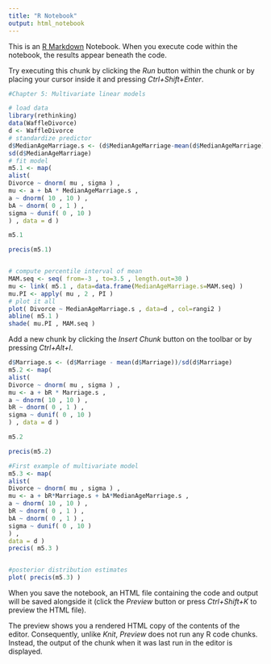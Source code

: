 ```yaml
---
title: "R Notebook"
output: html_notebook
---
```


This is an [R Markdown](http://rmarkdown.rstudio.com) Notebook. When you execute code within the notebook, the results appear beneath the code. 

Try executing this chunk by clicking the *Run* button within the chunk or by placing your cursor inside it and pressing *Ctrl+Shift+Enter*. 

```r
#Chapter 5: Multivariate linear models

# load data
library(rethinking)
data(WaffleDivorce)
d <- WaffleDivorce
# standardize predictor
d$MedianAgeMarriage.s <- (d$MedianAgeMarriage-mean(d$MedianAgeMarriage))/
sd(d$MedianAgeMarriage)
# fit model
m5.1 <- map(
alist(
Divorce ~ dnorm( mu , sigma ) ,
mu <- a + bA * MedianAgeMarriage.s ,
a ~ dnorm( 10 , 10 ) ,
bA ~ dnorm( 0 , 1 ) ,
sigma ~ dunif( 0 , 10 )
) , data = d )

m5.1

precis(m5.1)


# compute percentile interval of mean
MAM.seq <- seq( from=-3 , to=3.5 , length.out=30 )
mu <- link( m5.1 , data=data.frame(MedianAgeMarriage.s=MAM.seq) )
mu.PI <- apply( mu , 2 , PI )
# plot it all
plot( Divorce ~ MedianAgeMarriage.s , data=d , col=rangi2 )
abline( m5.1 )
shade( mu.PI , MAM.seq )


```

Add a new chunk by clicking the *Insert Chunk* button on the toolbar or by pressing *Ctrl+Alt+I*.
```r
d$Marriage.s <- (d$Marriage - mean(d$Marriage))/sd(d$Marriage)
m5.2 <- map(
alist(
Divorce ~ dnorm( mu , sigma ) ,
mu <- a + bR * Marriage.s ,
a ~ dnorm( 10 , 10 ) ,
bR ~ dnorm( 0 , 1 ) ,
sigma ~ dunif( 0 , 10 )
) , data = d )

m5.2

precis(m5.2)
```
```r
#First example of multivariate model
m5.3 <- map(
alist(
Divorce ~ dnorm( mu , sigma ) ,
mu <- a + bR*Marriage.s + bA*MedianAgeMarriage.s ,
a ~ dnorm( 10 , 10 ) ,
bR ~ dnorm( 0 , 1 ) ,
bA ~ dnorm( 0 , 1 ) ,
sigma ~ dunif( 0 , 10 )
) ,
data = d )
precis( m5.3 )


#posterior distribution estimates
plot( precis(m5.3) )
```

When you save the notebook, an HTML file containing the code and output will be saved alongside it (click the *Preview* button or press *Ctrl+Shift+K* to preview the HTML file).

The preview shows you a rendered HTML copy of the contents of the editor. Consequently, unlike *Knit*, *Preview* does not run any R code chunks. Instead, the output of the chunk when it was last run in the editor is displayed.
